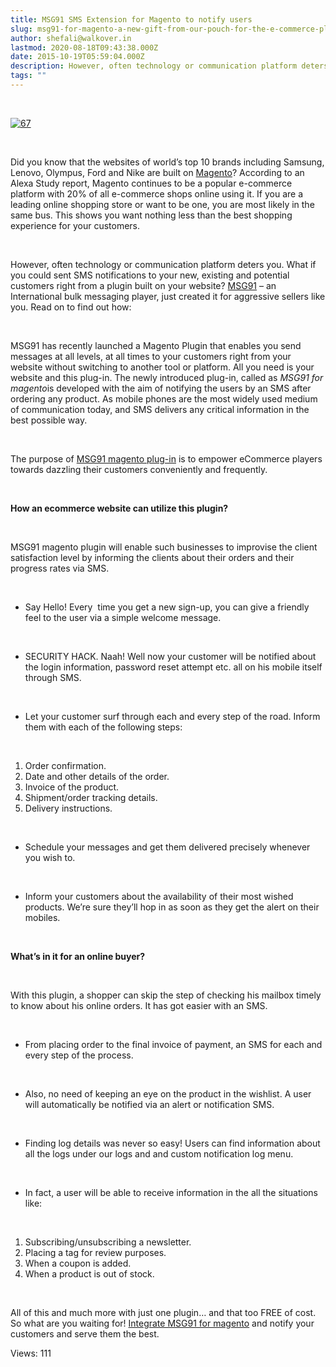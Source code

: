 ```yaml
---
title: MSG91 SMS Extension for Magento to notify users
slug: msg91-for-magento-a-new-gift-from-our-pouch-for-the-e-commerce-platform
author: shefali@walkover.in
lastmod: 2020-08-18T09:43:38.000Z
date: 2015-10-19T05:59:04.000Z
description: However, often technology or communication platform deters you. What if you could sent SMS notifications to your new, existing and potential customers right from a plugin built on your website? an International bulk messaging player, just created it for aggressive sellers like you. Read on to find out how
tags: ""
---
```


 


[![67](https://images-msg91.s3.ap-south-1.amazonaws.com/content/images/wordpress/2015/10/67.png)](https://images-msg91.s3.ap-south-1.amazonaws.com/content/images/wordpress/67.png)


 


  

Did you know that the websites of world’s top 10 brands including Samsung, Lenovo, Olympus, Ford and Nike are built on [Magento](http://magento.com/)? According to an Alexa Study report, Magento continues to be a popular e-commerce platform with 20% of all e-commerce shops online using it. If you are a leading online shopping store or want to be one, you are most likely in the same bus. This shows you want nothing less than the best shopping experience for your customers. 


 


However, often technology or communication platform deters you. What if you could sent SMS notifications to your new, existing and potential customers right from a plugin built on your website? [MSG91](https://msg91.com/?utm_source=blog&utm_medium=free) – an International bulk messaging player, just created it for aggressive sellers like you. Read on to find out how:


 


MSG91 has recently launched a Magento Plugin that enables you send messages at all levels, at all times to your customers right from your website without switching to another tool or platform. All you need is your website and this plug-in. The newly introduced plug-in, called as *MSG91 for magento*is developed with the aim of notifying the users by an SMS after ordering any product. As mobile phones are the most widely used medium of communication today, and SMS delivers any critical information in the best possible way. 


 


The purpose of [MSG91 magento plug-in](http://www.magentocommerce.com/magento-connect/msg91-messaging-extension.html) is to empower eCommerce players towards dazzling their customers conveniently and frequently.


 


**How an ecommerce website can utilize this plugin?**


 


MSG91 magento plugin will enable such businesses to improvise the client satisfaction level by informing the clients about their orders and their progress rates via SMS.


 


* Say Hello! Every  time you get a new sign-up, you can give a friendly feel to the user via a simple welcome message.


 


* SECURITY HACK. Naah! Well now your customer will be notified about the login information, password reset attempt etc. all on his mobile itself through SMS.


 


* Let your customer surf through each and every step of the road. Inform them with each of the following steps:


 


1. Order confirmation.
2. Date and other details of the order.
3. Invoice of the product.
4. Shipment/order tracking details.
5. Delivery instructions.


 


* Schedule your messages and get them delivered precisely whenever you wish to.


 


* Inform your customers about the availability of their most wished products. We’re sure they’ll hop in as soon as they get the alert on their mobiles.


 


**What’s in it for an online buyer?**


 


With this plugin, a shopper can skip the step of checking his mailbox timely to know about his online orders. It has got easier with an SMS.


 


* From placing order to the final invoice of payment, an SMS for each and every step of the process.


 


* Also, no need of keeping an eye on the product in the wishlist. A user will automatically be notified via an alert or notification SMS.


 


* Finding log details was never so easy! Users can find information about all the logs under our logs and and custom notification log menu.


 


* In fact, a user will be able to receive information in the all the situations like:


 


1. Subscribing/unsubscribing a newsletter.
2. Placing a tag for review purposes.
3. When a coupon is added.
4. When a product is out of stock.


 


All of this and much more with just one plugin… and that too FREE of cost. So what are you waiting for! [Integrate MSG91 for magento](http://help.msg91.com/article/157-how-to-install-and-use-msg91-for-magento) and notify your customers and serve them the best.


 Views: 111


